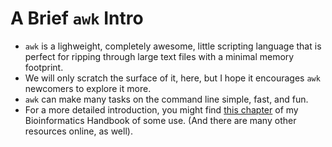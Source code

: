 # A Brief `awk` Intro

- `awk` is a lighweight, completely awesome, little
  scripting language that is perfect for ripping through
  large text files with a minimal memory footprint.
- We will only scratch the surface of it, here, but
  I hope it encourages `awk` newcomers to explore it more.
- `awk` can make many tasks on the command line simple,
  fast, and fun.
- For a more detailed introduction, you might find
  [this chapter](https://eriqande.github.io/eca-bioinf-handbook/sed-awk-and-regular-expressions.html) of my Bioinformatics Handbook
  of some use. (And there are many other resources online, as well).
